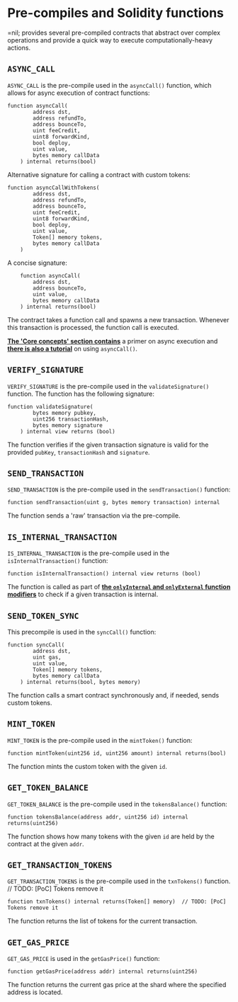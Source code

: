 # Pre-compiles and Solidity functions

=nil; provides several pre-compiled contracts that abstract over complex operations and provide a quick way to execute computationally-heavy actions.

## `ASYNC_CALL`

`ASYNC_CALL` is the pre-compile used in the `asyncCall()` function, which allows for async execution of contract functions:

```solidity showLineNumbers
function asyncCall(
        address dst,
        address refundTo,
        address bounceTo,
        uint feeCredit,
        uint8 forwardKind,
        bool deploy,
        uint value,
        bytes memory callData
    ) internal returns(bool)
```

Alternative signature for calling a contract with custom tokens:

```solidity showLineNumbers
function asyncCallWithTokens(
        address dst,
        address refundTo,
        address bounceTo,
        uint feeCredit,
        uint8 forwardKind,
        bool deploy,
        uint value,
        Token[] memory tokens,
        bytes memory callData
    )
```

A concise signature:

```solidity showLineNumbers
    function asyncCall(
        address dst,
        address bounceTo,
        uint value,
        bytes memory callData
    ) internal returns(bool)
```

The contract takes a function call and spawns a new transaction. Whenever this transaction is processed, the function call is executed.

[**The 'Core concepts' section contains**](../core-concepts/shards-parallel-execution##async-execution) a primer on async execution and [**there is also a tutorial**](../key-principles/async-execution.mdx) on using `asyncCall()`.

## `VERIFY_SIGNATURE`

`VERIFY_SIGNATURE` is the pre-compile used in the `validateSignature()` function. The function has the following signature:

```solidity showLineNumbers
function validateSignature(
        bytes memory pubkey,
        uint256 transactionHash,
        bytes memory signature
    ) internal view returns (bool)
```

The function verifies if the given transaction signature is valid for the provided `pubKey`, `transactionHash` and `signature`.

## `SEND_TRANSACTION`

`SEND_TRANSACTION` is the pre-compile used in the `sendTransaction()` function:

```solidity showLineNumbers
function sendTransaction(uint g, bytes memory transaction) internal
```

The function sends a 'raw' transaction via the pre-compile.

## `IS_INTERNAL_TRANSACTION`

`IS_INTERNAL_TRANSACTION` is the pre-compile used in the `isInternalTransaction()` function:

```solidity showLineNumbers
function isInternalTransaction() internal view returns (bool)
```

The function is called as part of [**the `onlyInternal` and `onlyExternal` function modifiers**](./func-modifiers.mdx) to check if a given transaction is internal.

## `SEND_TOKEN_SYNC`

This precompile is used in the `syncCall()` function:

```solidity showLineNumbers
function syncCall(
        address dst,
        uint gas,
        uint value,
        Token[] memory tokens,
        bytes memory callData
    ) internal returns(bool, bytes memory)
```

The function calls a smart contract synchronously and, if needed, sends custom tokens.

## `MINT_TOKEN`

`MINT_TOKEN` is the pre-compile used in the `mintToken()` function:

```solidity showLineNumbers
function mintToken(uint256 id, uint256 amount) internal returns(bool)
```

The function mints the custom token with the given `id`.

## `GET_TOKEN_BALANCE`

`GET_TOKEN_BALANCE` is the pre-compile used in the `tokensBalance()` function:

```solidity showLineNumbers
function tokensBalance(address addr, uint256 id) internal returns(uint256)
```

The function shows how many tokens with the given `id` are held by the contract at the given `addr`.

## `GET_TRANSACTION_TOKENS`

`GET_TRANSACTION_TOKENS` is the pre-compile used in the `txnTokens()` function.  // TODO: [PoC] Tokens remove it

```solidity showLineNumbers
function txnTokens() internal returns(Token[] memory)  // TODO: [PoC] Tokens remove it
```

The function returns the list of tokens for the current transaction.

## `GET_GAS_PRICE`

`GET_GAS_PRICE` is used in the `getGasPrice()` function:

``` showLineNumbers
function getGasPrice(address addr) internal returns(uint256)
```

The function returns the current gas price at the shard where the specified address is located.
